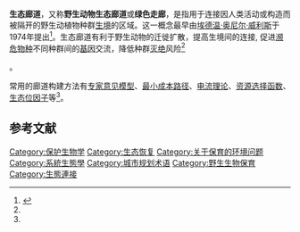 '''生态廊道'''，又称'''野生动物生态廊道'''或'''绿色走廊'''，是指用于连接因人类活动或构造而被隔开的野生动植物种群[[生境|生境]]的区域。这一概念最早由[[埃德温·奥尼尔·威利斯|埃德温·奥尼尔·威利斯]]于1974年提出<ref>{{cite journal |last1=Willis |first1=Edwin O. |title=Populations and Local Extinctions of Birds on Barro Colorado Island, Panama |journal=Ecological Monographs |date=1974-02 |volume=44 |issue=2 |pages=153–169 |doi=10.2307/1942309}}</ref>。生态廊道有利于野生动物的迁徙扩散，提高生境间的连接, 促进[[濒危物种|濒危物种]]不同种群间的[[基因|基因]]交流，降低种群[[灭绝|灭绝]]风险<ref name="10.17520/biods.2018264">{{cite journal |last1=Qiangqiang |first1=Chen |last2=Meiling |first2=Li |last3=Xu |first3=Wang |last4=Qamer Faisa |first4=Mueen |last5=Peng |first5=Wang |last6=Jianwei |first6=Yang |last7=Muyang |first7=Wang |last8=Weikang |first8=Yang |title=Identification of potential ecological corridors for Marco Polo sheep in Taxkorgan Wildlife Nature Reserve, Xinjiang, China |journal=Biodiversity Science |date=2019 |volume=27 |issue=2 |pages=186–199 |doi=10.17520/biods.2018264}}</ref>。

常用的廊道构建方法有[[专家意见模型|专家意见模型]]、[[最小成本路径|最小成本路径]]、[[电流理论|电流理论]]、[[资源选择函数|资源选择函数]]、[[生态位因子|生态位因子]]等<ref name="10.17520/biods.2018264" />。

==参考文献==
{{reflist}}
{{规范控制}}
[[Category:保护生物学|Category:保护生物学]]
[[Category:生态恢复|Category:生态恢复]]
[[Category:关于保育的环境问题|Category:关于保育的环境问题]]
[[Category:系統生態學|Category:系統生態學]]
[[Category:城市规划术语|Category:城市规划术语]]
[[Category:野生生物保育|Category:野生生物保育]]
[[Category:生態連接|Category:生態連接]]